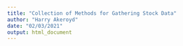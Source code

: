 ```yaml
---
title: "Collection of Methods for Gathering Stock Data"
author: "Harry Akeroyd"
date: "02/03/2021"
output: html_document
---
```


